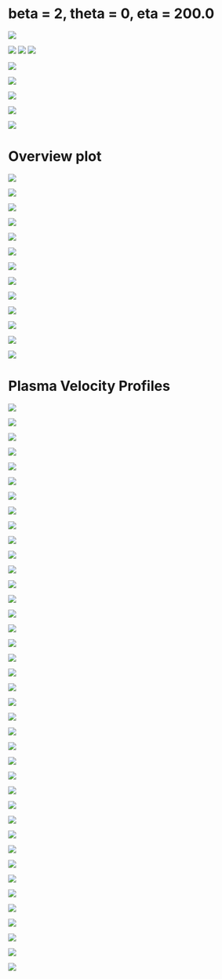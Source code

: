 # beta = 2, theta = 0, eta = 200.0

![](figures/energy_evolution.png)


![](figures/B_field.png)
![](figures/E_field.png)
![](figures/j_field.png)

![](figures/rho_n_norm.png)

![](figures/temp_norm.png)

![](figures/Λ_temp.png)

::: {layout-ncol="2" .column-page}
![](figures/B_time.png)

![](figures/j_time.png)
:::


# Overview plot

::: {layout-ncol="3" .column-screen}

![](figures/fields/time_0.0.png)

![](figures/fields/time_8.0.png)

![](figures/fields/time_16.0.png)

![](figures/fields/time_24.0.png)

![](figures/fields/time_32.0.png)

![](figures/fields/time_40.0.png)

![](figures/fields/time_48.0.png)

![](figures/fields/time_56.0.png)

![](figures/fields/time_64.0.png)

![](figures/fields/time_72.0.png)

![](figures/fields/time_80.0.png)

![](figures/fields/time_88.0.png)

![](figures/fields/time_96.0.png)
:::


# Plasma Velocity Profiles

::: {layout-ncol="3" .column-page}

![](figures/plasma_velocity/diag2000000_2d-Profile_particle_position_x_particle_momentum_x_particle_weight.png)

![](figures/plasma_velocity/diag2000000_2d-Profile_particle_position_x_particle_momentum_y_particle_weight.png)

![](figures/plasma_velocity/diag2000000_2d-Profile_particle_position_x_particle_momentum_z_particle_weight.png)

![](figures/plasma_velocity/diag2000512_2d-Profile_particle_position_x_particle_momentum_x_particle_weight.png)

![](figures/plasma_velocity/diag2000512_2d-Profile_particle_position_x_particle_momentum_y_particle_weight.png)

![](figures/plasma_velocity/diag2000512_2d-Profile_particle_position_x_particle_momentum_z_particle_weight.png)

![](figures/plasma_velocity/diag2001024_2d-Profile_particle_position_x_particle_momentum_x_particle_weight.png)

![](figures/plasma_velocity/diag2001024_2d-Profile_particle_position_x_particle_momentum_y_particle_weight.png)

![](figures/plasma_velocity/diag2001024_2d-Profile_particle_position_x_particle_momentum_z_particle_weight.png)

![](figures/plasma_velocity/diag2001536_2d-Profile_particle_position_x_particle_momentum_x_particle_weight.png)

![](figures/plasma_velocity/diag2001536_2d-Profile_particle_position_x_particle_momentum_y_particle_weight.png)

![](figures/plasma_velocity/diag2001536_2d-Profile_particle_position_x_particle_momentum_z_particle_weight.png)

![](figures/plasma_velocity/diag2002048_2d-Profile_particle_position_x_particle_momentum_x_particle_weight.png)

![](figures/plasma_velocity/diag2002048_2d-Profile_particle_position_x_particle_momentum_y_particle_weight.png)

![](figures/plasma_velocity/diag2002048_2d-Profile_particle_position_x_particle_momentum_z_particle_weight.png)

![](figures/plasma_velocity/diag2002560_2d-Profile_particle_position_x_particle_momentum_x_particle_weight.png)

![](figures/plasma_velocity/diag2002560_2d-Profile_particle_position_x_particle_momentum_y_particle_weight.png)

![](figures/plasma_velocity/diag2002560_2d-Profile_particle_position_x_particle_momentum_z_particle_weight.png)

![](figures/plasma_velocity/diag2003072_2d-Profile_particle_position_x_particle_momentum_x_particle_weight.png)

![](figures/plasma_velocity/diag2003072_2d-Profile_particle_position_x_particle_momentum_y_particle_weight.png)

![](figures/plasma_velocity/diag2003072_2d-Profile_particle_position_x_particle_momentum_z_particle_weight.png)

![](figures/plasma_velocity/diag2003584_2d-Profile_particle_position_x_particle_momentum_x_particle_weight.png)

![](figures/plasma_velocity/diag2003584_2d-Profile_particle_position_x_particle_momentum_y_particle_weight.png)

![](figures/plasma_velocity/diag2003584_2d-Profile_particle_position_x_particle_momentum_z_particle_weight.png)

![](figures/plasma_velocity/diag2004096_2d-Profile_particle_position_x_particle_momentum_x_particle_weight.png)

![](figures/plasma_velocity/diag2004096_2d-Profile_particle_position_x_particle_momentum_y_particle_weight.png)

![](figures/plasma_velocity/diag2004096_2d-Profile_particle_position_x_particle_momentum_z_particle_weight.png)

![](figures/plasma_velocity/diag2004608_2d-Profile_particle_position_x_particle_momentum_x_particle_weight.png)

![](figures/plasma_velocity/diag2004608_2d-Profile_particle_position_x_particle_momentum_y_particle_weight.png)

![](figures/plasma_velocity/diag2004608_2d-Profile_particle_position_x_particle_momentum_z_particle_weight.png)

![](figures/plasma_velocity/diag2005120_2d-Profile_particle_position_x_particle_momentum_x_particle_weight.png)

![](figures/plasma_velocity/diag2005120_2d-Profile_particle_position_x_particle_momentum_y_particle_weight.png)

![](figures/plasma_velocity/diag2005120_2d-Profile_particle_position_x_particle_momentum_z_particle_weight.png)

![](figures/plasma_velocity/diag2005632_2d-Profile_particle_position_x_particle_momentum_x_particle_weight.png)

![](figures/plasma_velocity/diag2005632_2d-Profile_particle_position_x_particle_momentum_y_particle_weight.png)

![](figures/plasma_velocity/diag2005632_2d-Profile_particle_position_x_particle_momentum_z_particle_weight.png)

![](figures/plasma_velocity/diag2006144_2d-Profile_particle_position_x_particle_momentum_x_particle_weight.png)

![](figures/plasma_velocity/diag2006144_2d-Profile_particle_position_x_particle_momentum_y_particle_weight.png)

![](figures/plasma_velocity/diag2006144_2d-Profile_particle_position_x_particle_momentum_z_particle_weight.png)

:::